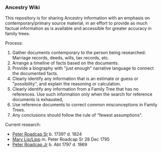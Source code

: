 === Ancestry Wiki ===
This repository is for sharing Ancestry information with an emphasis on contemporary/primary source material, in an effort to provide as much factual information as is available and accessible for greater accuracy in family trees.

Process:
# Gather documents contemporary to the person being researched:  Marriage records, deeds, wills, tax records, etc.
# Arrange a timeline of facts based on the documents.
# Provide a biography with "just enough" narrative language to connect the documented facts.
# Clearly identify any information that is an estimate or guess or "possibility", and explain the reasoning or calculation.
# Clearly identify any information from a Family Tree that has no references.  Use such information only when the search for reference documents is exhausted,
# Use reference documents to correct common misconceptions in Family Trees.
# Any conclusions should follow the rule of "fewest assumptions".

Current research:
* [[Rothgeb/Rothgeb-117.wikitext|Peter Roadcap Sr]] b. 1739? d. 1824
* [[Rothgeb/Lipp-177.wikitext|Mary Lip/Lipp]] m. Peter Roadcap Sr 28 Dec 1795
* [[Rothgeb/Rothgeb-184.wikitext|Peter Roadcap Jr]] b. Abt 1797 d. 1869
